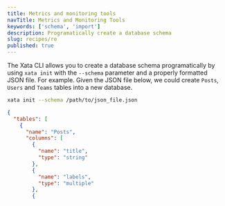 ```yaml
---
title: Metrics and monitoring tools
navTitle: Metrics and Monitoring Tools
keywords: ['schema', 'import']
description: Programatically create a database schema
slug: recipes/re
published: true
---
```


The Xata CLI allows you to create a database schema programatically by using `xata init` with the `--schema` parameter and a properly formatted JSON file. For example. Given the JSON file below, we could create `Posts`, `Users` and `Teams` tables into a new database.

```sh
xata init --schema /path/to/json_file.json
```

```json
{
  "tables": [
    {
      "name": "Posts",
      "columns": [
        {
          "name": "title",
          "type": "string"
        },
        {
          "name": "labels",
          "type": "multiple"
        },
        {
```
